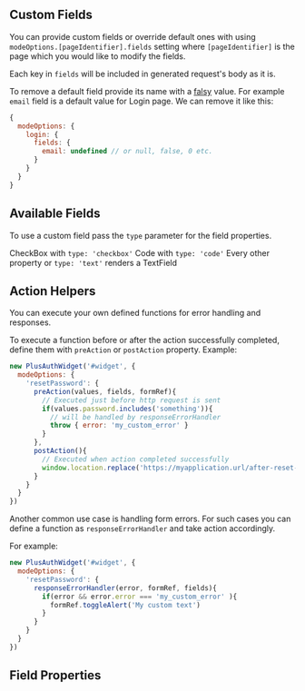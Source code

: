 
<Meta of={FieldStories} />


## Custom Fields
You can provide custom fields or override default ones with using `modeOptions.[pageIdentifier].fields`
setting where `[pageIdentifier]` is the page which you would like to modify the fields.

Each key in `fields` will be included in generated request's body as it is.

To remove a default field provide its name with a [falsy](https://developer.mozilla.org/en-US/docs/Glossary/Falsy) value.
For example `email` field is a default value for Login page. We can remove it like this:

```js
{
  modeOptions: {
    login: {
      fields: {
        email: undefined // or null, false, 0 etc.
      }
    }
  }
}
```

## Available Fields
To use a custom field pass the `type` parameter for the field properties.

CheckBox with `type: 'checkbox'`
Code with `type: 'code'`
Every other property or `type: 'text'` renders a TextField

## Action Helpers
You can execute your own defined functions for error handling and responses.

To execute a function before or after the action successfully completed, define them with `preAction` or `postAction` property.
Example:
```js
new PlusAuthWidget('#widget', {
  modeOptions: {
    'resetPassword': {
      preAction(values, fields, formRef){
        // Executed just before http request is sent
        if(values.password.includes('something')){
          // will be handled by responseErrorHandler
          throw { error: 'my_custom_error' }
        }
      },
      postAction(){
        // Executed when action completed successfully
        window.location.replace('https://myapplication.url/after-reset-password')
      }
    }
  }
})
```

Another common use case is handling form errors. For such cases you can define a function as `responseErrorHandler` and take action accordingly.

For example:

```js
new PlusAuthWidget('#widget', {
  modeOptions: {
    'resetPassword': {
      responseErrorHandler(error, formRef, fields){
        if(error && error.error === 'my_custom_error' ){
          formRef.toggleAlert('My custom text')
        }
      }
    }
  }
})
```

## Field Properties

<div className="hide-controls-column">
  <ArgTypes sort="requiredFirst" of={FieldStories.default} />
</div>
